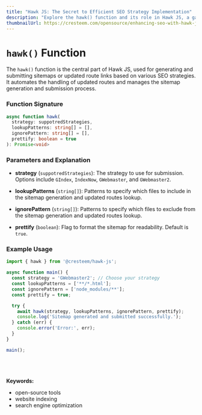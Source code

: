 ```yaml
---
title: "Hawk JS: The Secret to Efficient SEO Strategy Implementation"
description: "Explore the hawk() function and its role in Hawk JS, a game-changer for developers looking to enhance their SEO strategies through effective sitemap creation and submission."
thumbnailUrl: https://cresteem.com/opensource/enhancing-seo-with-hawk-js/thumbnail.png
---
```


# `hawk()` Function

The `hawk()` function is the central part of Hawk JS, used for generating and submitting sitemaps or updated route links based on various SEO strategies. It automates the handling of updated routes and manages the sitemap generation and submission process.

### Function Signature

```typescript
async function hawk(
  strategy: suppotredStrategies,
  lookupPatterns: string[] = [],
  ignorePattern: string[] = [],
  prettify: boolean = true
): Promise<void>
```

### Parameters and Explanation

- **strategy** (`suppotredStrategies`): The strategy to use for submission. Options include `GIndex`, `IndexNow`, `GWebmaster`, and `GWebmaster2`.

- **lookupPatterns** (`string[]`): Patterns to specify which files to include in the sitemap generation and updated routes lookup.

- **ignorePattern** (`string[]`): Patterns to specify which files to exclude from the sitemap generation and updated routes lookup.

- **prettify** (`boolean`): Flag to format the sitemap for readability. Default is `true`.


### Example Usage

```js
import { hawk } from '@cresteem/hawk-js';

async function main() {
  const strategy = 'GWebmaster2'; // Choose your strategy
  const lookupPatterns = ['**/*.html'];
  const ignorePattern = ['node_modules/**'];
  const prettify = true;

  try {
    await hawk(strategy, lookupPatterns, ignorePattern, prettify);
    console.log('Sitemap generated and submitted successfully.');
  } catch (err) {
    console.error('Error:', err);
  }
}

main();
```

<br/>
<br/>
<br/>
<strong>Keywords:</strong>
<ul className={style.keywords}>
    <li>open-source tools</li>
    <li>website indexing</li>
    <li>search engine optimization</li>
</ul>